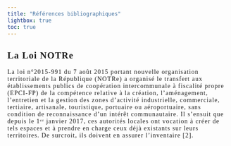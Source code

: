 ```yaml
---
title: "Références bibliographiques"
lightbox: true
toc: true
---
```


::: {style="font-family: YACkoD1yZN0-0;letter-spacing: 0.089em;font-size:1.0em;" #loi-notre}
## La Loi NOTRe 
La loi n°2015-991 du 7 août 2015 portant nouvelle organisation territoriale de la République (NOTRe) a organisé le transfert aux établissements publics de coopération intercommunale à fiscalité propre (EPCI-FP) de la compétence relative à la création, l’aménagement, l’entretien et la gestion des zones d’activité industrielle, commerciale, tertiaire, artisanale, touristique, portuaire ou aéroportuaire, sans condition de reconnaissance d’un intérêt communautaire. Il s’ensuit que depuis le 1ᵉʳ janvier 2017, ces autorités locales ont vocation à créer de tels espaces et à prendre en charge ceux déjà existants sur leurs territoires. De surcroit, ils doivent en assurer l’inventaire [2].
:::
